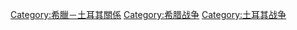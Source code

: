 [[Category:希臘－土耳其關係|Category:希臘－土耳其關係]]
[[Category:希腊战争|Category:希腊战争]]
[[Category:土耳其战争|Category:土耳其战争]]